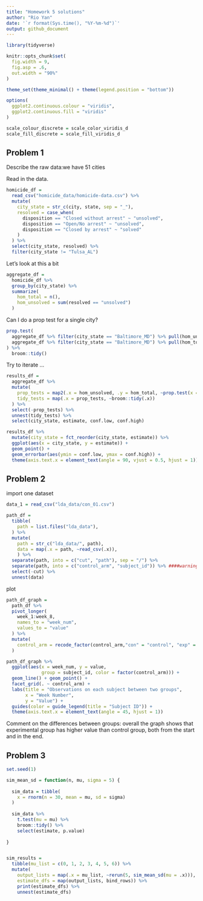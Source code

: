 ```yaml
---
title: "Homework 5 solutions"
author: "Rio Yan"
date: '`r format(Sys.time(), "%Y-%m-%d")`'
output: github_document
---
```


```r
library(tidyverse)

knitr::opts_chunk$set(
  fig.width = 9,
  fig.asp = .6,
  out.width = "90%"
)

theme_set(theme_minimal() + theme(legend.position = "bottom"))

options(
  ggplot2.continuous.colour = "viridis",
  ggplot2.continuous.fill = "viridis"
)

scale_colour_discrete = scale_color_viridis_d
scale_fill_discrete = scale_fill_viridis_d
```


## Problem 1

Describe the raw data:we have 51 cities


Read in the data.

```r
homicide_df = 
  read_csv("homicide_data/homicide-data.csv") %>% 
  mutate(
    city_state = str_c(city, state, sep = "_"),
    resolved = case_when(
      disposition == "Closed without arrest" ~ "unsolved",
      disposition == "Open/No arrest" ~ "unsolved",
      disposition == "Closed by arrest" ~ "solved"
    )
  ) %>% 
  select(city_state, resolved) %>% 
  filter(city_state != "Tulsa_AL")
```


Let's look at this a bit

```r
aggregate_df = 
  homicide_df %>% 
  group_by(city_state) %>% 
  summarize(
    hom_total = n(),
    hom_unsolved = sum(resolved == "unsolved")
  )
```

Can I do a prop test for a single city?

```r
prop.test(
  aggregate_df %>% filter(city_state == "Baltimore_MD") %>% pull(hom_unsolved),
  aggregate_df %>% filter(city_state == "Baltimore_MD") %>% pull(hom_total)
) %>% 
  broom::tidy()
```

Try to iterate ...

```r
results_df = 
  aggregate_df %>% 
  mutate(
    prop_tests = map2(.x = hom_unsolved, .y = hom_total, ~prop.test(x = .x, n = .y)),
    tidy_tests = map(.x = prop_tests, ~broom::tidy(.x))
  ) %>% 
  select(-prop_tests) %>% 
  unnest(tidy_tests) %>% 
  select(city_state, estimate, conf.low, conf.high)
```


```r
results_df %>% 
  mutate(city_state = fct_reorder(city_state, estimate)) %>% 
  ggplot(aes(x = city_state, y = estimate)) +
  geom_point() +
  geom_errorbar(aes(ymin = conf.low, ymax = conf.high)) +
  theme(axis.text.x = element_text(angle = 90, vjust = 0.5, hjust = 1))
```

## Problem 2

import one dataset 

```r
data_1 = read_csv("lda_data/con_01.csv")
```

```r
path_df = 
  tibble(
    path = list.files("lda_data"),
  ) %>% 
  mutate(
    path = str_c("lda_data/", path),
    data = map(.x = path, ~read_csv(.x)),
    ) %>% 
  separate(path, into = c("cut", "path"), sep = "/") %>%
  separate(path, into = c("control_arm", "subject_id")) %>% ####warning message???
  select(-cut) %>% 
  unnest(data)
```

plot
```r
path_df_graph =
  path_df %>% 
  pivot_longer(
    week_1:week_8,
    names_to = "week_num",
    values_to = "value"
  ) %>% 
  mutate(
    control_arm = recode_factor(control_arm,"con" = "control", "exp" = "experiment")
  )

path_df_graph %>% 
  ggplot(aes(x = week_num, y = value, 
             group = subject_id, color = factor(control_arm))) +
  geom_line() + geom_point() +
  facet_grid(. ~ control_arm) +
  labs(title = "Observations on each subject between two groups",
       x = "Week Number",
       y = "Value") +
  guides(color = guide_legend(title = "Subject ID")) +
  theme(axis.text.x = element_text(angle = 45, hjust = 1))
```

Comment on the differences between groups:
overall the graph shows that experimental group has higher value than control group, both from the start and in the end. 


## Problem 3

```r
set.seed(1)

sim_mean_sd = function(n, mu, sigma = 5) {
  
  sim_data = tibble(
    x = rnorm(n = 30, mean = mu, sd = sigma)
  ) 
  
  sim_data %>% 
    t.test(mu = mu) %>% 
    broom::tidy() %>% 
    select(estimate, p.value)
  
}


sim_results = 
  tibble(mu_list = c(0, 1, 2, 3, 4, 5, 6)) %>% 
  mutate(
    output_lists = map(.x = mu_list, ~rerun(5, sim_mean_sd(mu = .x))),
    estimate_dfs = map(output_lists, bind_rows)) %>% 
    print(estimate_dfs) %>% 
    unnest(estimate_dfs)

```







